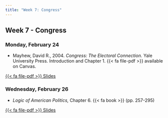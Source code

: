 ```yaml
---
title: "Week 7: Congress"
---
```


::: {.content-visible when-format="pdf"}

## Week 7 - Congress

:::


[//]: <> (Need to write intro)

### Monday, February 24

- Mayhew, David R., 2004. *Congress: The Electoral Connection.* Yale University Press. Introduction and Chapter 1. {{< fa file-pdf >}} available on Canvas.


::: {.content-visible when-format="html"}

 
[<span class="btn btn-danger">{{< fa file-pdf >}} Slides </span></p>](https://agnesscott.instructure.com/files/825147/)

:::



### Wednesday, February 26

- *Logic of American Politics,* Chapter 6. {{< fa book >}}  (pp. 257-295)


::: {.content-visible when-format="html"}

 
[<span class="btn btn-danger">{{< fa file-pdf >}} Slides </span></p>](https://agnesscott.instructure.com/files/826131/)

:::
